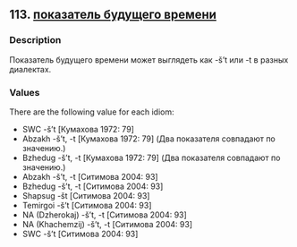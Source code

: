 ## 113. <a href =  'https://agricolamz.github.io/The_Circassian_Isoglosses_Database/113.html'>показатель будущего времени</a>
### Description

Показатель будущего времени может выглядеть как -š't или -t в разных диалектах.

### Values
There are the following value for each idiom:

* SWC  -š't [Кумахова 1972: 79] 
* Abzakh  -š't, -t [Кумахова 1972: 79] (Два показателя совпадают по значению.)
* Bzhedug  -š't, -t [Кумахова 1972: 79] (Два показателя совпадают по значению.)
* Abzakh  -š't, -t [Ситимова 2004: 93] 
* Bzhedug  -š't, -t [Ситимова 2004: 93] 
* Shapsug  -št [Ситимова 2004: 93] 
* Temirgoi  -š't [Ситимова 2004: 93] 
* NA (Dzherokaj) -š't, -t [Ситимова 2004: 93] 
* NA (Khachemzij) -š't, -t [Ситимова 2004: 93] 
* SWC  -š't [Ситимова 2004: 93] 

